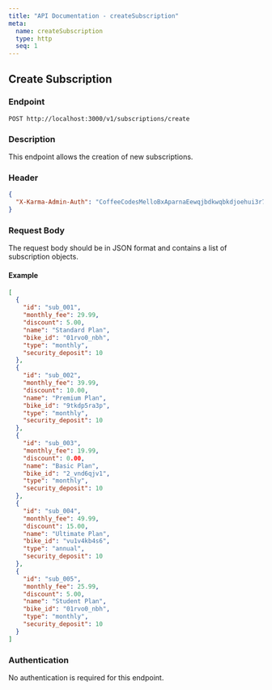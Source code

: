 ```yaml
---
title: "API Documentation - createSubscription"
meta:
  name: createSubscription
  type: http
  seq: 1
---
```


## Create Subscription

### Endpoint
`POST http://localhost:3000/v1/subscriptions/create`

### Description
This endpoint allows the creation of new subscriptions.

### Header
```json
{
  "X-Karma-Admin-Auth": "CoffeeCodesMelloBxAparnaEewqjbdkwqbkdjoehui3r7328grehjvdjvchjiuiudhsjkhkjsadab"
}
```

### Request Body
The request body should be in JSON format and contains a list of subscription objects.

#### Example
```json
[
  {
    "id": "sub_001",
    "monthly_fee": 29.99,
    "discount": 5.00,
    "name": "Standard Plan",
    "bike_id": "01rvo0_nbh",
    "type": "monthly",
    "security_deposit": 10
  },
  {
    "id": "sub_002",
    "monthly_fee": 39.99,
    "discount": 10.00,
    "name": "Premium Plan",
    "bike_id": "9tkdp5ra3p",
    "type": "monthly",
    "security_deposit": 10
  },
  {
    "id": "sub_003",
    "monthly_fee": 19.99,
    "discount": 0.00,
    "name": "Basic Plan",
    "bike_id": "2_vnd6qjv1",
    "type": "monthly",
    "security_deposit": 10
  },
  {
    "id": "sub_004",
    "monthly_fee": 49.99,
    "discount": 15.00,
    "name": "Ultimate Plan",
    "bike_id": "vu1v4kb4s6",
    "type": "annual",
    "security_deposit": 10
  },
  {
    "id": "sub_005",
    "monthly_fee": 25.99,
    "discount": 5.00,
    "name": "Student Plan",
    "bike_id": "01rvo0_nbh",
    "type": "monthly",
    "security_deposit": 10
  }
]
```

### Authentication
No authentication is required for this endpoint.